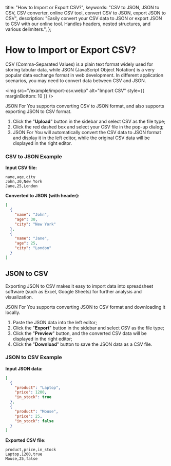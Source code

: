 
  title: "How to Import or Export CSV?",
  keywords: "CSV to JSON, JSON to CSV, CSV converter, online CSV tool, convert CSV to JSON, export JSON to CSV",
  description: "Easily convert your CSV data to JSON or export JSON to CSV with our online tool. Handles headers, nested structures, and various delimiters.",
};

# How to Import or Export CSV?

CSV (Comma-Separated Values) is a plain text format widely used for storing tabular data, while JSON (JavaScript Object Notation) is a very popular data exchange format in web development. In different application scenarios, you may need to convert data between CSV and JSON.

<img src="/example/import-csv.webp" alt="Import CSV" style={{ marginBottom: 10 }} />

JSON For You supports converting CSV to JSON format, and also supports exporting JSON to CSV format.

1. Click the "**Upload**" button in the sidebar and select CSV as the file type;
2. Click the red dashed box and select your CSV file in the pop-up dialog;
3. JSON For You will automatically convert the CSV data to JSON format and display it in the left editor, while the original CSV data will be displayed in the right editor.

### CSV to JSON Example

**Input CSV file:**

```csv
name,age,city
John,30,New York
Jane,25,London
```

**Converted to JSON (with header):**

```json
[
  {
    "name": "John",
    "age": 30,
    "city": "New York"
  },
  {
    "name": "Jane",
    "age": 25,
    "city": "London"
  }
]
```

## JSON to CSV

Exporting JSON to CSV makes it easy to import data into spreadsheet software (such as Excel, Google Sheets) for further analysis and visualization.

JSON For You supports converting JSON to CSV format and downloading it locally.

1. Paste the JSON data into the left editor;
2. Click the "**Export**" button in the sidebar and select CSV as the file type;
3. Click the "**Preview**" button, and the converted CSV data will be displayed in the right editor;
4. Click the "**Download**" button to save the JSON data as a CSV file.

### JSON to CSV Example

**Input JSON data:**

```json
[
  {
    "product": "Laptop",
    "price": 1200,
    "in_stock": true
  },
  {
    "product": "Mouse",
    "price": 25,
    "in_stock": false
  }
]
```

**Exported CSV file:**

```csv
product,price,in_stock
Laptop,1200,true
Mouse,25,false
```

<Refer />
